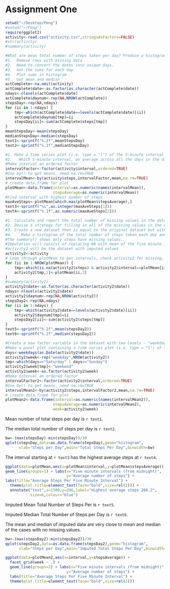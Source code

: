 Assignment One
===============
```r
setwd("~/Desktop/Peng")
#setwd("~/Peng")
require(ggplot2)
activity<-read.csv("activity.csv",stringsAsFactors=FALSE)
#str(activity)
#summary(activity)
```

```r
#What are mean total number of steps taken per day? Produce a histogram.
#1.  Remove rows with missing data
#2.  Need to convert the dates into unique days.  
#3.  Get the sums for each day.  
#4.  Plot sums in histogram
#5.  Get mean and median
actComplete<-na.omit(activity)
actComplete$date<-as.factor(as.character(actComplete$date))
ndays<-nlevels(actComplete$date)
actComplete$daynum<-rep(NA,NROW(actComplete))
stepsDay<-rep(NA,ndays)
for (ii in 1:ndays) {
    tmp<-which(actComplete$date==levels(actComplete$date)[ii])
    actComplete$daynum[tmp]=ii
    stepsDay[ii]<-sum(actComplete$steps[tmp])
}
meanStepsDay<-mean(stepsDay)
medianStepsDay<-median(stepsDay)
text1<-sprintf("%.2f",meanStepsDay)
text2<-sprintf("%.2f",medianStepsDay)
```
```r
#1. Make a time series plot (i.e. type = "l") of the 5-minute interval (x-axis) and the average number of steps taken, averaged across all days (y-axis).  
#2.   Which 5-minute interval, on average across all the days in the dataset, contains the maximum number of steps?
#Make interval an ordered factor
intervalFactor<-factor(activity$interval,ordered=TRUE)
#Use by() to get means, need na.rm=TRUE
intervalMean<-by(activity$steps,intervalFactor,mean,na.rm=TRUE)
# create data.frame for plot
plotMean<-data.frame(interval=as.numeric(names(intervalMean)),
                     stepsAverage=as.numeric(intervalMean))
#Find interval with highest number of steps
maxAveSteps<-plotMean[which.max(plotMean$stepsAverage),]
text3<-sprintf("%i",as.integer(maxAveSteps[1]))
text4<-sprintf("%.1f",as.numeric(maxAveSteps[2]))
```

  
 
  
 
  

```r
#1. Calculate and report the total number of missing values in the dataset  
#2. Devise a strategy for filling in all of the missing values in the dataset.  
#3. Create a new dataset that is equal to the original dataset but with the missing data filled in.  
#4.    Make a histogram of the total number of steps taken each day and Calculate and report the mean and median total number of steps taken per day. Do these values differ from the estimates from the first part of the assignment? What is the impact of imputing missing data on the estimates of the total daily number of steps?  
#The summary() shows only steps have missing values.  
#Imputation will consist of replacing NA with mean of the five minute interval.
#activity2 will be the dataset with imputed values
activity2<-activity
# Loop through plotMean to get intervals, check activity2 for missing, and replace
for (ii in 1:NROW(plotMean)) {
    tmp<-which(is.na(activity2$steps) & activity2$interval==plotMean[ii,1])
    activity2[tmp,1]<-plotMean[ii,2]
}
#summary(activity2)
activity2$date<-as.factor(as.character(activity2$date))
ndays<-nlevels(activity2$date)
activity2$daynum<-rep(NA,NROW(activity2))
stepsDay2<-rep(NA,ndays)
for (ii in 1:ndays) {
    tmp<-which(activity2$date==levels(activity2$date)[ii])
    activity2$daynum[tmp]=ii
    stepsDay2[ii]<-sum(activity2$steps[tmp])
}
text5<-sprintf("%.2f",mean(stepsDay2))
text6<-sprintf("%.2f",median(stepsDay2))
```

```r
#Create a new factor variable in the dataset with two levels - "weekday" and "weekend" indicating whether a given date is a weekday or weekend day.
#Make a panel plot containing a time series plot (i.e. type = "l") of the 5-minute interval (x-axis) and the average number of steps taken, averaged across all weekday days or weekend days (y-axis).
days<-weekdays(as.Date(activity2$date))
activity2$week<-rep("weekday",NROW(activity2))
tmp<-which(days=="Saturday" | days=="Sunday")
activity2$week[tmp]<-"weekend"
activity2$week<-as.factor(activity2$week)
#Make interval an ordered factor
intervalFactor2<-factor(activity2$interval,ordered=TRUE)
#Use by() to get means, need na.rm=TRUE
intervalMean2<-by(activity2$steps,intervalFactor2,mean,na.rm=TRUE)
# create data.frame for plot
plotMean2<-data.frame(interval=as.numeric(names(intervalMean2)),
                     stepsAverage=as.numeric(intervalMean2),
                     week=activity2$week)
```
  
  
Mean number of total steps per day is `r text1`.  

The median total number of steps per day is `r text2`.

```r
bw<-(max(stepsDay)-min(stepsDay))/30
qplot(stepsDay,data=as.data.frame(stepsDay),geom="histogram",
      xlab="Steps per Day",main="Total Steps Per Day",binwidth=bw)
```
  
The interval starting at `r text3` has the highest average steps at `r text4`.

  
  ```r
ggplot(data=plotMean,aes(x=plotMean$interval,y=plotMean$stepsAverage)) +
  geom_line(groups=1) + labs(x="Five minute intervals (from midnight)",
                             y="Average number of steps") +
  labs(title="Average Steps Per Five Minute Interval") +
    theme(plot.title=element_text(face="bold",size=rel(2))) +
    annotate("text",x=1500,y=206,label="Highest average steps 206.2",
             size=6,colour="blue")
```
  
  
Imputed Mean Total Number of Steps Per is `r text5`.  
  
Imputed Median Total Number of Steps per Day is `r text6`.  

The mean and median of imputed data are very close to mean and median of the cases with no missing values.  
```r
bw<-(max(stepsDay2)-min(stepsDay2))/30
qplot(stepsDay2,data=as.data.frame(stepsDay2),geom="histogram",
      xlab="Steps per Day",main="Imputed Total Steps Per Day",binwidth=bw)
```
  
  ```r
ggplot(data=plotMean2,aes(x=interval,y=stepsAverage)) +
    facet_grid(week ~ .) + 
    geom_line(groups=1) + labs(x="Five minute intervals (from midnight)",
                             y="Average number of steps") +
    labs(title="Average Steps Per Five Minute Interval") +
    theme(plot.title=element_text(face="bold",size=rel(2)))
```
  